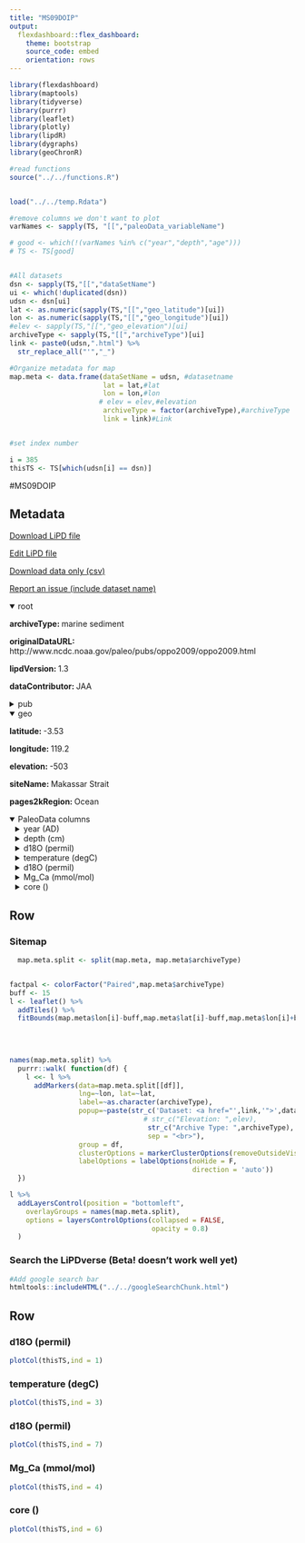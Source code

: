 ```yaml
---
title: "MS09DOIP"
output: 
  flexdashboard::flex_dashboard:
    theme: bootstrap
    source_code: embed
    orientation: rows
---
```


```r
library(flexdashboard)
library(maptools)
library(tidyverse)
library(purrr)
library(leaflet)
library(plotly)
library(lipdR)
library(dygraphs)
library(geoChronR)

#read functions
source("../../functions.R")


load("../../temp.Rdata")

#remove columns we don't want to plot
varNames <- sapply(TS, "[[","paleoData_variableName")

# good <- which(!(varNames %in% c("year","depth","age")))
# TS <- TS[good]


#All datasets
dsn <- sapply(TS,"[[","dataSetName")
ui <- which(!duplicated(dsn))
udsn <- dsn[ui]
lat <- as.numeric(sapply(TS,"[[","geo_latitude")[ui])
lon <- as.numeric(sapply(TS,"[[","geo_longitude")[ui])
#elev <- sapply(TS,"[[","geo_elevation")[ui]
archiveType <- sapply(TS,"[[","archiveType")[ui]
link <- paste0(udsn,".html") %>% 
  str_replace_all("'","_")

#Organize metadata for map
map.meta <- data.frame(dataSetName = udsn, #datasetname
                       lat = lat,#lat
                       lon = lon,#lon
                      # elev = elev,#elevation
                       archiveType = factor(archiveType),#archiveType
                       link = link)#Link


#set index number

i = 385
thisTS <- TS[which(udsn[i] == dsn)]
```
#MS09DOIP

Metadata {.sidebar}
-------------------------------------
[Download LiPD file](MS09DOIP.lpd)
            

[Edit LiPD file](http://lipd.net/playground?source=http://lipdverse.org/iso2kv0_11_0/MS09DOIP.lpd)
            

[Download data only (csv)](MS09DOIP.csv)
            

[Report an issue (include dataset name)](https://github.com/nickmckay/LiPDverse/issues)

<details open style="margin-left: 0px">
<summary>root</summary>
<p style="margin-left: 0px"><strong>archiveType: </strong>marine sediment
<p style="margin-left: 0px"><strong>originalDataURL: </strong>http://www.ncdc.noaa.gov/paleo/pubs/oppo2009/oppo2009.html
<p style="margin-left: 0px"><strong>lipdVersion: </strong>1.3
<p style="margin-left: 0px"><strong>dataContributor: </strong>JAA
</details>
<details>
<summary>pub</summary>
<details style="margin-left: 10px">
<summary>pub1</summary>
<p style="margin-left: 10px"><strong>author: </strong>Oppo, Delia W. , Rosenthal, Yair , Linsley, Braddock K.
<p style="margin-left: 10px"><strong>citeKey: </strong>oppo20092
<p style="margin-left: 10px"><strong>journal: </strong>Nature
<p style="margin-left: 10px"><strong>volume: </strong>460
<p style="margin-left: 10px"><strong>pages: </strong>-3
<p style="margin-left: 10px"><strong>pubYear: </strong>NA
<p style="margin-left: 10px"><strong>title: </strong>2,000-year-long temperature and hydrology reconstructions from the Indo-Pacific warm pool
<p style="margin-left: 10px"><strong>DOI: </strong>10.1038/nature08233
</details>
<details style="margin-left: 10px">
<summary>pub2</summary>
<p style="margin-left: 10px"><strong>author: </strong>McGregor, Helen V. , Evans, Michael N. , Goosse, Hugues , Leduc, Guillaume , Martrat, Belen , Addison, Jason A. , Mortyn, P. Graham , Oppo, Delia W. , Seidenkrantz, Marit-Solveig , Sicre, Marie-Alexandrine , Phipps, Steven J. , Selvaraj, Kandasamy , Thirumalai, Kaustubh , Filipsson, Helena L. , Ersek, Vasile
<p style="margin-left: 10px"><strong>citeKey: </strong>mcgregor2015robust
<p style="margin-left: 10px"><strong>journal: </strong>Nature Geoscience
<p style="margin-left: 10px"><strong>volume: </strong>8
<p style="margin-left: 10px"><strong>pages: </strong>-6
<p style="margin-left: 10px"><strong>pubYear: </strong>2015
<p style="margin-left: 10px"><strong>title: </strong>Robust global ocean cooling trend for the pre-industrial Common Era
<p style="margin-left: 10px"><strong>DOI: </strong>10.1038/ngeo2510
</details>
</details>
<details open style="margin-left: 0px">
<summary>geo</summary>
<p style="margin-left: 0px"><strong>latitude: </strong>-3.53
<p style="margin-left: 0px"><strong>longitude: </strong>119.2
<p style="margin-left: 0px"><strong>elevation: </strong>-503
<p style="margin-left: 0px"><strong>siteName: </strong>Makassar Strait
<p style="margin-left: 0px"><strong>pages2kRegion: </strong>Ocean
</details>
<details open>
<summary>PaleoData columns</summary>
<details style="margin-left: 10px">
<summary>year (AD)</summary>
<p style="margin-left: 10px"><strong>TSid: </strong>MAT7404cef0b1
<p style="margin-left: 10px"><strong>variableName: </strong>year
<p style="margin-left: 10px"><strong>units: </strong>AD
<p style="margin-left: 10px"><strong>description: </strong>Year AD
</details>
<details style="margin-left: 10px">
<summary>depth (cm)</summary>
<p style="margin-left: 10px"><strong>TSid: </strong>LPDc9f78438u
<p style="margin-left: 10px"><strong>variableName: </strong>depth
<p style="margin-left: 10px"><strong>units: </strong>cm
</details>
<details style="margin-left: 10px">
<summary>d18O (permil)</summary>
<p style="margin-left: 10px"><strong>TSid: </strong>MS09DOIP01b
<p style="margin-left: 10px"><strong>variableName: </strong>d18O
<p style="margin-left: 10px"><strong>units: </strong>permil
<p style="margin-left: 10px"><strong>description: </strong>inferred seawater
<details>
<summary>interpretation</summary>
<details style="margin-left: 20px">
<summary>1</summary>
<p style="margin-left: 20px"><strong>basis: </strong>A companion reconstruction of d18O of sea water?a sea surface salinity and hydrology indicator?indicates a tight coupling with the East Asian monsoon system and remote control of IPWP hydrology on centennial?millennial timescales, rather than a dominant influence from local SST variation.
<p style="margin-left: 20px"><strong>interpDirection: </strong>increase
<p style="margin-left: 20px"><strong>scope: </strong>climate
<p style="margin-left: 20px"><strong>seasonality: </strong>mean annual
<p style="margin-left: 20px"><strong>variable: </strong>salinity
<p style="margin-left: 20px"><strong>variableDetail: </strong>sea surface
<p style="margin-left: 20px"><strong>direction: </strong>increase
</details>
<details style="margin-left: 20px">
<summary>2</summary>
<p style="margin-left: 20px"><strong>coefficient: </strong>NaN
<p style="margin-left: 20px"><strong>direction: </strong>positive
<p style="margin-left: 20px"><strong>equilibriumEvidence: </strong>NaN
<p style="margin-left: 20px"><strong>fraction: </strong>NaN
<p style="margin-left: 20px"><strong>inferredMaterial: </strong>sea surface water
<p style="margin-left: 20px"><strong>integrationTime: </strong>NaN
<p style="margin-left: 20px"><strong>integrationTimeBasis: </strong>NaN
<p style="margin-left: 20px"><strong>integrationTimeUncertainty: </strong>NaN
<p style="margin-left: 20px"><strong>integrationTimeUncertaintyType: </strong>NaN
<p style="margin-left: 20px"><strong>integrationTimeUnits: </strong>NaN
<p style="margin-left: 20px"><strong>mathematicalRelation: </strong>linear
<p style="margin-left: 20px"><strong>scope: </strong>isotope
<p style="margin-left: 20px"><strong>seasonality: </strong>not applicable (always)
<p style="margin-left: 20px"><strong>variable: </strong>Salinity
<p style="margin-left: 20px"><strong>rank: </strong>NA
</details>
<details style="margin-left: 20px">
<summary>3</summary>
<p style="margin-left: 20px"><strong>coefficient: </strong>NA
<p style="margin-left: 20px"><strong>fraction: </strong>NA
<p style="margin-left: 20px"><strong>rank: </strong>NA
<p style="margin-left: 20px"><strong>scope: </strong>isotope
</details>
<details style="margin-left: 20px">
<summary>4</summary>
<p style="margin-left: 20px"><strong>coefficient: </strong>NA
<p style="margin-left: 20px"><strong>fraction: </strong>NA
<p style="margin-left: 20px"><strong>rank: </strong>NA
<p style="margin-left: 20px"><strong>scope: </strong>isotope
</details>
</details>
</details>
<details style="margin-left: 10px">
<summary>temperature (degC)</summary>
<p style="margin-left: 10px"><strong>TSid: </strong>O2kLR_148
<p style="margin-left: 10px"><strong>variableName: </strong>temperature
<p style="margin-left: 10px"><strong>units: </strong>degC
<p style="margin-left: 10px"><strong>description: </strong>inferred sea-surface temperature
<p style="margin-left: 10px"><strong>useInGlobalTemperatureAnalysis: </strong>TRUE
<details>
<summary>interpretation</summary>
<details style="margin-left: 20px">
<summary>1</summary>
<p style="margin-left: 20px"><strong>basis: </strong>Mg/Ca calibration to SST
<p style="margin-left: 20px"><strong>interpDirection: </strong>positive
<p style="margin-left: 20px"><strong>scope: </strong>climate
<p style="margin-left: 20px"><strong>seasonality: </strong>1 2 3 4 5 6 7 8 9 10 11 12
<p style="margin-left: 20px"><strong>variable: </strong>T
<p style="margin-left: 20px"><strong>variableDetail: </strong>sea_surface
<p style="margin-left: 20px"><strong>direction: </strong>positive
</details>
<details style="margin-left: 20px">
<summary>2</summary>
<p style="margin-left: 20px"><strong>coefficient: </strong>NA
<p style="margin-left: 20px"><strong>fraction: </strong>NA
<p style="margin-left: 20px"><strong>rank: </strong>NA
<p style="margin-left: 20px"><strong>scope: </strong>isotope
</details>
<details style="margin-left: 20px">
<summary>3</summary>
<p style="margin-left: 20px"><strong>coefficient: </strong>NA
<p style="margin-left: 20px"><strong>fraction: </strong>NA
<p style="margin-left: 20px"><strong>rank: </strong>NA
<p style="margin-left: 20px"><strong>scope: </strong>isotope
</details>
<details style="margin-left: 20px">
<summary>4</summary>
<p style="margin-left: 20px"><strong>coefficient: </strong>NA
<p style="margin-left: 20px"><strong>fraction: </strong>NA
<p style="margin-left: 20px"><strong>rank: </strong>NA
<p style="margin-left: 20px"><strong>scope: </strong>isotope
</details>
</details>
</details>
<details style="margin-left: 10px">
<summary>d18O (permil)</summary>
<p style="margin-left: 10px"><strong>TSid: </strong>MS09DOIP01a
<p style="margin-left: 10px"><strong>variableName: </strong>d18O
<p style="margin-left: 10px"><strong>units: </strong>permil
<p style="margin-left: 10px"><strong>description: </strong>carbonate
<details>
<summary>interpretation</summary>
<details style="margin-left: 20px">
<summary>1</summary>
<p style="margin-left: 20px"><strong>basis: </strong>NaN
<p style="margin-left: 20px"><strong>interpDirection: </strong>decrease/increase
<p style="margin-left: 20px"><strong>scope: </strong>climate
<p style="margin-left: 20px"><strong>seasonality: </strong>mean annual
<p style="margin-left: 20px"><strong>variable: </strong>temperature/d18Osw
<p style="margin-left: 20px"><strong>variableDetail: </strong>sea surface
</details>
<details style="margin-left: 20px">
<summary>2</summary>
<p style="margin-left: 20px"><strong>basis: </strong>Urey, H. C. 1948. Oxygen isotopes in nature and in the laboratory. Science, 108:489?496.
<p style="margin-left: 20px"><strong>coefficient: </strong>NaN
<p style="margin-left: 20px"><strong>direction: </strong>negative
<p style="margin-left: 20px"><strong>equilibriumEvidence: </strong>NaN
<p style="margin-left: 20px"><strong>fraction: </strong>NaN
<p style="margin-left: 20px"><strong>inferredMaterial: </strong>calcite; sea surface water
<p style="margin-left: 20px"><strong>integrationTime: </strong>NaN
<p style="margin-left: 20px"><strong>integrationTimeBasis: </strong>NaN
<p style="margin-left: 20px"><strong>integrationTimeUncertainty: </strong>NaN
<p style="margin-left: 20px"><strong>integrationTimeUncertaintyType: </strong>NaN
<p style="margin-left: 20px"><strong>integrationTimeUnits: </strong>NaN
<p style="margin-left: 20px"><strong>mathematicalRelation: </strong>non-linear
<p style="margin-left: 20px"><strong>scope: </strong>isotope
<p style="margin-left: 20px"><strong>seasonality: </strong>not applicable (always)
<p style="margin-left: 20px"><strong>variable: </strong>T_water
<p style="margin-left: 20px"><strong>rank: </strong>NA
</details>
<details style="margin-left: 20px">
<summary>3</summary>
<p style="margin-left: 20px"><strong>basis: </strong>Urey, H. C. 1948. Oxygen isotopes in nature and in the laboratory. Science, 108:489?496.
<p style="margin-left: 20px"><strong>coefficient: </strong>NaN
<p style="margin-left: 20px"><strong>direction: </strong>decrease
<p style="margin-left: 20px"><strong>equilibriumEvidence: </strong>NaN
<p style="margin-left: 20px"><strong>fraction: </strong>NaN
<p style="margin-left: 20px"><strong>inferredMaterial: </strong>calcite; sea surface water
<p style="margin-left: 20px"><strong>integrationTime: </strong>NaN
<p style="margin-left: 20px"><strong>integrationTimeBasis: </strong>NaN
<p style="margin-left: 20px"><strong>integrationTimeUncertainty: </strong>NaN
<p style="margin-left: 20px"><strong>integrationTimeUncertaintyType: </strong>NaN
<p style="margin-left: 20px"><strong>integrationTimeUnits: </strong>NaN
<p style="margin-left: 20px"><strong>mathematicalRelation: </strong>non-linear
<p style="margin-left: 20px"><strong>scope: </strong>isotope
<p style="margin-left: 20px"><strong>seasonality: </strong>not applicable (always)
<p style="margin-left: 20px"><strong>variable: </strong>seawater_isotope
<p style="margin-left: 20px"><strong>rank: </strong>NA
</details>
<details style="margin-left: 20px">
<summary>4</summary>
<p style="margin-left: 20px"><strong>basis: </strong>Spero, H.J., Bijma, J., Lea, D.W., Bemis, B.E., 1997. Effect of seawater carbonate concentration on foraminiferal carbon and oxygen isotopes. Nature 390, 497-500.
<p style="margin-left: 20px"><strong>coefficient: </strong>NaN
<p style="margin-left: 20px"><strong>direction: </strong>negative
<p style="margin-left: 20px"><strong>equilibriumEvidence: </strong>NaN
<p style="margin-left: 20px"><strong>fraction: </strong>NaN
<p style="margin-left: 20px"><strong>inferredMaterial: </strong>calcite; sea surface water
<p style="margin-left: 20px"><strong>integrationTime: </strong>NaN
<p style="margin-left: 20px"><strong>integrationTimeBasis: </strong>NaN
<p style="margin-left: 20px"><strong>integrationTimeUncertainty: </strong>NaN
<p style="margin-left: 20px"><strong>integrationTimeUncertaintyType: </strong>NaN
<p style="margin-left: 20px"><strong>integrationTimeUnits: </strong>NaN
<p style="margin-left: 20px"><strong>mathematicalRelation: </strong>linear
<p style="margin-left: 20px"><strong>scope: </strong>isotope
<p style="margin-left: 20px"><strong>seasonality: </strong>not applicable (always)
<p style="margin-left: 20px"><strong>variable: </strong>Carbonate_ion_concentration
<p style="margin-left: 20px"><strong>rank: </strong>NA
</details>
</details>
</details>
<details style="margin-left: 10px">
<summary>Mg_Ca (mmol/mol)</summary>
<p style="margin-left: 10px"><strong>TSid: </strong>LPDc9f784381
<p style="margin-left: 10px"><strong>variableName: </strong>Mg_Ca
<p style="margin-left: 10px"><strong>units: </strong>mmol/mol
<p style="margin-left: 10px"><strong>description: </strong>MgCa ratio of G. ruber
<details>
<summary>interpretation</summary>
<details style="margin-left: 20px">
<summary>1</summary>
<p style="margin-left: 20px"><strong>scope: </strong>climate
</details>
<details style="margin-left: 20px">
<summary>2</summary>
<p style="margin-left: 20px"><strong>coefficient: </strong>NA
<p style="margin-left: 20px"><strong>fraction: </strong>NA
<p style="margin-left: 20px"><strong>rank: </strong>NA
<p style="margin-left: 20px"><strong>scope: </strong>isotope
</details>
<details style="margin-left: 20px">
<summary>3</summary>
<p style="margin-left: 20px"><strong>coefficient: </strong>NA
<p style="margin-left: 20px"><strong>fraction: </strong>NA
<p style="margin-left: 20px"><strong>rank: </strong>NA
<p style="margin-left: 20px"><strong>scope: </strong>isotope
</details>
<details style="margin-left: 20px">
<summary>4</summary>
<p style="margin-left: 20px"><strong>coefficient: </strong>NA
<p style="margin-left: 20px"><strong>fraction: </strong>NA
<p style="margin-left: 20px"><strong>rank: </strong>NA
<p style="margin-left: 20px"><strong>scope: </strong>isotope
</details>
</details>
</details>
<details style="margin-left: 10px">
<summary>core ()</summary>
<p style="margin-left: 10px"><strong>TSid: </strong>LPDc9f784386
<p style="margin-left: 10px"><strong>variableName: </strong>core
<p style="margin-left: 10px"><strong>description: </strong>in composite record
<details>
<summary>interpretation</summary>
<details style="margin-left: 20px">
<summary>1</summary>
<p style="margin-left: 20px"><strong>scope: </strong>climate
</details>
<details style="margin-left: 20px">
<summary>2</summary>
<p style="margin-left: 20px"><strong>coefficient: </strong>NA
<p style="margin-left: 20px"><strong>fraction: </strong>NA
<p style="margin-left: 20px"><strong>rank: </strong>NA
<p style="margin-left: 20px"><strong>scope: </strong>isotope
</details>
<details style="margin-left: 20px">
<summary>3</summary>
<p style="margin-left: 20px"><strong>coefficient: </strong>NA
<p style="margin-left: 20px"><strong>fraction: </strong>NA
<p style="margin-left: 20px"><strong>rank: </strong>NA
<p style="margin-left: 20px"><strong>scope: </strong>isotope
</details>
<details style="margin-left: 20px">
<summary>4</summary>
<p style="margin-left: 20px"><strong>coefficient: </strong>NA
<p style="margin-left: 20px"><strong>fraction: </strong>NA
<p style="margin-left: 20px"><strong>rank: </strong>NA
<p style="margin-left: 20px"><strong>scope: </strong>isotope
</details>
</details>
</details>

Row {.tabset .tabset-fade}
-----------------------------------------------------------------------

### Sitemap

```r
  map.meta.split <- split(map.meta, map.meta$archiveType)


factpal <- colorFactor("Paired",map.meta$archiveType)
buff <- 15
l <- leaflet() %>% 
  addTiles() %>% 
  fitBounds(map.meta$lon[i]-buff,map.meta$lat[i]-buff,map.meta$lon[i]+buff,map.meta$lat[i]+buff)
  

  
  
names(map.meta.split) %>%
  purrr::walk( function(df) {
    l <<- l %>%
      addMarkers(data=map.meta.split[[df]],
                 lng=~lon, lat=~lat,
                 label=~as.character(archiveType),
                 popup=~paste(str_c('Dataset: <a href="',link,'">',dataSetName,'</a>'),
                                 # str_c("Elevation: ",elev),
                                  str_c("Archive Type: ",archiveType),
                                  sep = "<br>"),
                 group = df,
                 clusterOptions = markerClusterOptions(removeOutsideVisibleBounds = F),
                 labelOptions = labelOptions(noHide = F,
                                             direction = 'auto'))
  })

l %>%
  addLayersControl(position = "bottomleft",
    overlayGroups = names(map.meta.split),
    options = layersControlOptions(collapsed = FALSE,
                                   opacity = 0.8)
  )
```

### Search the LiPDverse (Beta! doesn't work well yet)
```r
#Add google search bar
htmltools::includeHTML("../../googleSearchChunk.html")
```


Row {.tabset .tabset-fade}
-----------------------------------------------------------------------

### d18O (permil)
```r
plotCol(thisTS,ind = 1)
```

### temperature (degC)
```r
plotCol(thisTS,ind = 3)
```

### d18O (permil)
```r
plotCol(thisTS,ind = 7)
```

### Mg_Ca (mmol/mol)
```r
plotCol(thisTS,ind = 4)
```

### core ()
```r
plotCol(thisTS,ind = 6)
```
